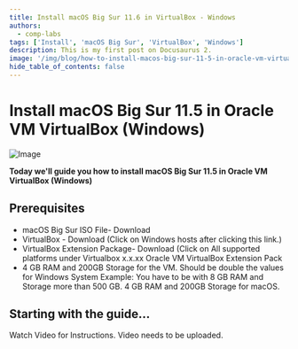```yaml
---
title: Install macOS Big Sur 11.6 in VirtualBox - Windows
authors:
  - comp-labs
tags: ['Install', 'macOS Big Sur', 'VirtualBox', 'Windows']
description: This is my first post on Docusaurus 2.
image: '/img/blog/how-to-install-macos-big-sur-11-5-in-oracle-vm-virtualbox-windows.jpg'
hide_table_of_contents: false
---
```

# Install macOS Big Sur 11.5 in Oracle VM VirtualBox (Windows)

![Image](/img/blog/how-to-install-macos-big-sur-11-5-in-oracle-vm-virtualbox-windows.jpg)

**Today we'll guide you how to install macOS Big Sur 11.5 in Oracle VM VirtualBox (Windows)**
<!-- truncate -->
## Prerequisites

- macOS Big Sur ISO File- Download
- VirtualBox - Download (Click on Windows hosts after clicking this link.)
- VirtualBox Extension Package- Download (Click on All supported platforms under Virtualbox x.x.xx Oracle VM VirtualBox Extension Pack
- 4 GB RAM and 200GB Storage for the VM. Should be double the values for Windows System Example: You have to be with 8 GB RAM and Storage more than 500 GB. 4 GB RAM and 200GB Storage for macOS.

## Starting with the guide...

Watch Video for Instructions.
Video needs to be uploaded.